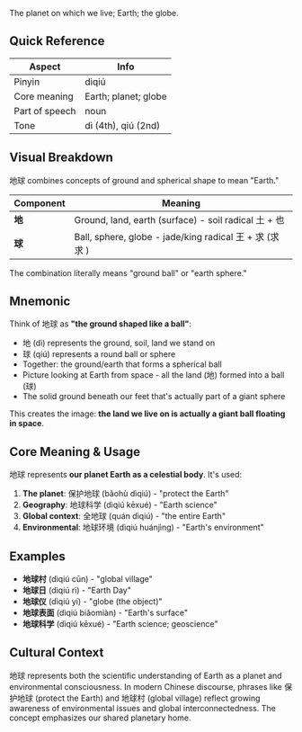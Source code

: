 The planet on which we live; Earth; the globe.

## Quick Reference

| Aspect         | Info                              |
| -------------- | --------------------------------- |
| Pinyin         | dìqiú                             |
| Core meaning   | Earth; planet; globe              |
| Part of speech | noun                              |
| Tone           | dì (4th), qiú (2nd)               |

## Visual Breakdown

地球 combines concepts of ground and spherical shape to mean "Earth."

| Component | Meaning                                                   |
| --------- | --------------------------------------------------------- |
| **地**    | Ground, land, earth (surface) - soil radical 土 + 也     |
| **球**    | Ball, sphere, globe - jade/king radical 王 + 求 (求 求 ) |

The combination literally means "ground ball" or "earth sphere."

## Mnemonic

Think of 地球 as **"the ground shaped like a ball"**:

- 地 (dì) represents the ground, soil, land we stand on
- 球 (qiú) represents a round ball or sphere
- Together: the ground/earth that forms a spherical ball
- Picture looking at Earth from space - all the land (地) formed into a ball (球)
- The solid ground beneath our feet that's actually part of a giant sphere

This creates the image: **the land we live on is actually a giant ball floating in space**.

## Core Meaning & Usage

地球 represents **our planet Earth as a celestial body**. It's used:

1. **The planet**: 保护地球 (bǎohù dìqiú) - "protect the Earth"
2. **Geography**: 地球科学 (dìqiú kēxué) - "Earth science"
3. **Global context**: 全地球 (quán dìqiú) - "the entire Earth"
4. **Environmental**: 地球环境 (dìqiú huánjìng) - "Earth's environment"

## Examples

- **地球村** (dìqiú cūn) - "global village"
- **地球日** (dìqiú rì) - "Earth Day"
- **地球仪** (dìqiú yí) - "globe (the object)"
- **地球表面** (dìqiú biǎomiàn) - "Earth's surface"
- **地球科学** (dìqiú kēxué) - "Earth science; geoscience"

## Cultural Context

地球 represents both the scientific understanding of Earth as a planet and environmental consciousness. In modern Chinese discourse, phrases like 保护地球 (protect the Earth) and 地球村 (global village) reflect growing awareness of environmental issues and global interconnectedness. The concept emphasizes our shared planetary home.
